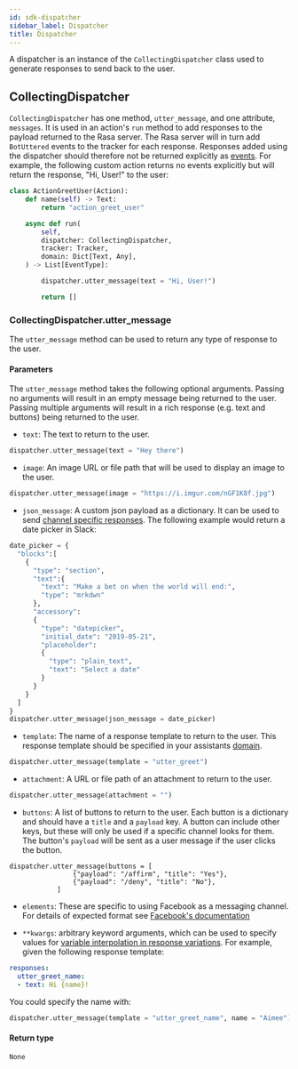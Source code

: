 ```yaml
---
id: sdk-dispatcher
sidebar_label: Dispatcher
title: Dispatcher
---
```


A dispatcher is an instance of the `CollectingDispatcher` class used to generate responses to send back to the user.

## CollectingDispatcher

`CollectingDispatcher` has one method, `utter_message`, and one attribute, `messages`.
It is used in an action's `run` method to add responses to the payload returned to the Rasa server. 
The Rasa server will in turn add `BotUttered` events to the tracker for each response. Responses
added using the dispatcher should therefore not be returned
explicitly as [events](events.mdx). For example, the 
following custom action returns no events explicitly but will return the response, "Hi, User!" to the user:

```python
class ActionGreetUser(Action):
    def name(self) -> Text:
        return "action_greet_user"

    async def run(
        self,
        dispatcher: CollectingDispatcher,
        tracker: Tracker,
        domain: Dict[Text, Any],
    ) -> List[EventType]:

        dispatcher.utter_message(text = "Hi, User!")

        return []
```


### CollectingDispatcher.utter_message

The `utter_message` method can be used to return any type 
of response to the user. 

#### **Parameters**

The `utter_message` method takes the following optional arguments. 
Passing no arguments will result in an empty message being returned to the user. 
Passing multiple arguments will result in a rich response (e.g. text and buttons) being returned to the user.

  - `text`: The text to return to the user.

  ```python
  dispatcher.utter_message(text = "Hey there")
  ```
 
  - `image`: An image URL or file path that will be used to display an image to the user.

  ```python
  dispatcher.utter_message(image = "https://i.imgur.com/nGF1K8f.jpg")
  ```

  - `json_message`: A custom json payload as a dictionary. It can be used to send [channel specific responses](http://rasa.com/docs/rasa/responses).
                  The following example would return a date picker in Slack:

  ```python
  date_picker = {
    "blocks":[
      {
        "type": "section",
        "text":{
          "text": "Make a bet on when the world will end:",
          "type": "mrkdwn"
        },
        "accessory":
        {
          "type": "datepicker",
          "initial_date": "2019-05-21",
          "placeholder":
          {
            "type": "plain_text",
            "text": "Select a date"
          }
        }
      }
    ]
  }
  dispatcher.utter_message(json_message = date_picker)
  ```

  - `template`: The name of a response template to return to the user. This response template should
              be specified in your assistants [domain](http://rasa.com/docs/rasa/domain).

  ```python
  dispatcher.utter_message(template = "utter_greet")
  ```

  - `attachment`: A URL or file path of an attachment to return to the user.

  ```python
  dispatcher.utter_message(attachment = "")
  ```

  - `buttons`: A list of buttons to return to the user. 
             Each button is a dictionary and should have a `title` and a `payload` key. 
             A button can include other keys, but these will only be used if
             a specific channel looks for them.
             The button's `payload` will be sent as a user message if the user
             clicks the button.

  ```
  dispatcher.utter_message(buttons = [
                  {"payload": "/affirm", "title": "Yes"},
                  {"payload": "/deny", "title": "No"},
              ]
  ```

  - `elements`: These are specific to using Facebook as a messaging channel. For details 
              of expected format see [Facebook's documentation](https://developers.facebook.com/docs/messenger-platform/send-messages/template/generic/)

  - `**kwargs`: arbitrary keyword arguments, which can be 
              used to specify values for [variable interpolation in response variations](http://rasa.com/docs/rasa/responses). For example, 
              given the following response template:

  ```yaml
  responses:
    utter_greet_name:
    - text: Hi {name}!
  ```

  You could specify the name with:

  ```python
  dispatcher.utter_message(template = "utter_greet_name", name = "Aimee")
  ```

#### **Return type**

`None`
